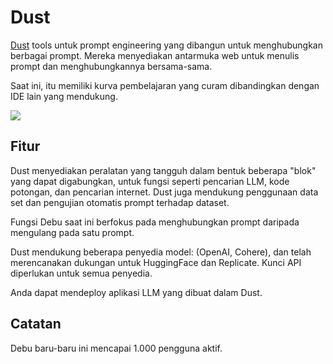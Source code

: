 
# Dust

[Dust](https://dust.tt/) tools untuk prompt engineering yang dibangun untuk menghubungkan berbagai prompt. Mereka menyediakan antarmuka web untuk menulis prompt dan menghubungkannya bersama-sama.

Saat ini, itu memiliki kurva pembelajaran yang curam dibandingkan dengan IDE lain yang mendukung.

<div style={{ textAlign: "center" }}>
  <Image
    src="/docs/assets/tooling/dust.webp"
    width={2866}
    height={1590}
    style={{ width: "750px", margin: "auto" }}
  />
</div>

## Fitur

Dust menyediakan peralatan yang tangguh dalam bentuk beberapa "blok" yang dapat digabungkan, untuk fungsi seperti pencarian LLM, kode potongan, dan pencarian internet. Dust juga mendukung penggunaan data set dan pengujian otomatis prompt terhadap dataset.

Fungsi Debu saat ini berfokus pada menghubungkan prompt daripada mengulang pada satu prompt.

Dust mendukung beberapa penyedia model: (OpenAI, Cohere), dan telah merencanakan dukungan untuk HuggingFace dan Replicate. Kunci API diperlukan untuk semua penyedia.

Anda dapat mendeploy aplikasi LLM yang dibuat dalam Dust.

## Catatan

Debu baru-baru ini mencapai 1.000 pengguna aktif.
